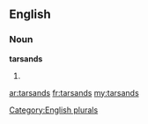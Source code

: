 ==English==

===Noun===
'''tarsands'''

# {{plural of|[[tarsand]]}}

[[Category:English plurals]]

[[ar:tarsands]]
[[fr:tarsands]]
[[my:tarsands]]